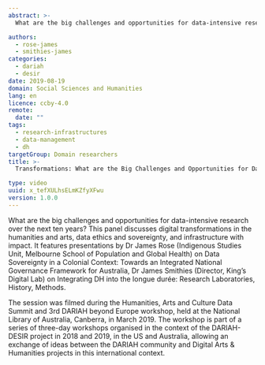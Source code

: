 ```yaml
---
abstract: >-
  What are the big challenges and opportunities for data-intensive research over the next ten years? This panel discusses digital transformations in the humanities and arts, data ethics and sovereignty, and infrastructure with impact. It features presentations by Dr James Rose (Indigenous Studies Unit, Melbourne School of Population and Global Health) on Data Sovereignty in a Colonial Context: Towards an Integrated National Governance Framework for Australia, Dr James Smithies (Director, King’s Digital Lab) on Integrating DH into the longue durée: Research Laboratories, History, Methods.

authors:
  - rose-james
  - smithies-james
categories:
  - dariah
  - desir
date: 2019-08-19
domain: Social Sciences and Humanities
lang: en
licence: ccby-4.0
remote:
  date: ""
tags:
  - research-infrastructures
  - data-management
  - dh
targetGroup: Domain researchers
title: >-
  Transformations: What are the Big Challenges and Opportunities for Data-intensive Research?

type: video
uuid: x_tefXULhsELmKZfyXFwu
version: 1.0.0
---
```


What are the big challenges and opportunities for data-intensive research over the next ten years? This panel discusses digital transformations in the humanities and arts, data ethics and sovereignty, and infrastructure with impact. It features presentations by Dr James Rose (Indigenous Studies Unit, Melbourne School of Population and Global Health) on Data Sovereignty in a Colonial Context: Towards an Integrated National Governance Framework for Australia, Dr James Smithies (Director, King’s Digital Lab) on Integrating DH into the longue durée: Research Laboratories, History, Methods.

The session was filmed during the Humanities, Arts and Culture Data Summit and 3rd DARIAH beyond Europe workshop, held at the National Library of Australia, Canberra, in March 2019. The workshop is part of a series of three-day workshops organised in the context of the DARIAH-DESIR project in 2018 and 2019, in the US and Australia, allowing an exchange of ideas between the DARIAH community and Digital Arts & Humanities projects in this international context.

<VideoCard
  title="Transformations"
  subtitle="What are the Big Challenges and Opportunities for Data-intensive Research?"
  id="7f1VZbEOr44"
  image="/assets/images/cms/resources/transformations/transformations.png"
/>
